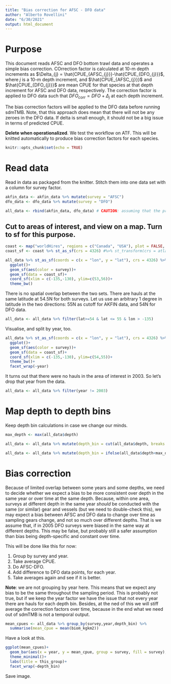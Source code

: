 ```yaml
---
title: "Bias correction for AFSC - DFO data"
author: "Alberto Rovellini"
date: "6/30/2021"
output: html_document
---
```


# Purpose

This document reads AFSC and DFO bottom trawl data and operates a simple bias correction. COrrection factor is calculated at 10-m depth increments as $\Delta_{j} = \hat{CPUE_{AFSC_{j}}}-\hat{CPUE_{DFO_{j}}}$, where $j$ is a 10-m depth increment, and $\hat{CPUE_{AFSC_{j}}}$ and $\hat{CPUE_{DFO_{j}}}$ are mean CPUE for that species at that depth increment for AFSC and DFO data, respectively. The correction factor is applied to DFO data such that $DFO_{corr} = DFO + \Delta_{j}$ at each depth increment.

The bias correction factors will be applied to the DFO data before running sdmTMB. Note, that this approach does mean that there will not be any zeroes in the DFO data. If delta is small enough, it should not be a big issue in terms of predicted CPUE.

**Delete when operationalized**. We test the workflow on ATF. This will be knitted automatically to produce bias correction factors for each species.

```r
knitr::opts_chunk$set(echo = TRUE)
```

# Read data

Read in data as packaged from the knitter. Stitch them into one data set with a column for survey factor.
```r
akfin_data <- akfin_data %>% mutate(survey = "AFSC")
dfo_data <- dfo_data %>% mutate(survey = "DFO")

all_data <- rbind(akfin_data, dfo_data) # CAUTION: assuming that the projection is the same - go check
```

## Cut to areas of interest, and view on a map. Turn to sf for this purpose.
```r
coast <- map("worldHires", regions = c("Canada", "USA"), plot = FALSE, fill = TRUE)
coast_sf <- coast %>% st_as_sf(crs = 4326) #%>% st_transform(crs = atlantis_bgm$extra$projection)

all_data %>% st_as_sf(coords = c(x = "lon", y = "lat"), crs = 4326) %>%
  ggplot()+
  geom_sf(aes(color = survey))+
  geom_sf(data = coast_sf)+
  coord_sf(xlim = c(-135,-130), ylim=c(53,56))+
  theme_bw()
```
There is no spatial overlap between the two sets. There are hauls at the same latitude at 54.5N for both surveys. Let us use an arbitrary 1 degree in latitude in the two directions: 55N as cutoff for AKFIN data, and 54N for DFO data. 

```r
all_data <- all_data %>% filter(lat>=54 & lat <= 55 & lon > -135)
```

Visualise, and split by year, too.
```r
all_data %>% st_as_sf(coords = c(x = "lon", y = "lat"), crs = 4326) %>%
  ggplot()+
  geom_sf(aes(color = survey))+
  geom_sf(data = coast_sf)+
  coord_sf(xlim = c(-135,-130), ylim=c(54,55))+
  theme_bw()+
  facet_wrap(~year)
```
It turns out that there were no hauls in the area of interest in 2003. So let's drop that year from the data.

```r
all_data <- all_data %>% filter(year != 2003)
```

# Map depth to depth bins

Keep depth bin calculations in case we change our minds.
```r
max_depth <- max(all_data$depth)

all_data <- all_data %>% mutate(depth_bin = cut(all_data$depth, breaks = seq(0,max(all_data$depth),100), labels = seq(100,max(all_data$depth),100)))

all_data <- all_data %>% mutate(depth_bin = ifelse(all_data$depth<max_depth/2,"Shallow","Deep"))
```

# Bias correction

Because of limited overlap between some years and some depths, we need to decide whether we expect a bias to be more consistent over depth in the same year or over time at the same depth. Because, within one area, surveys at different depth in the same year *should* be conducted with the same (or similar) gear and vessels (but we need to double-check this), we may expect a bias between AFSC and DFO data to change over time as sampling gears change, and not so much over different depths. That is we assume that, if in 2005 DFO surveys were biased in the same way at different depths. This may be false, but probably still a safer assumption than bias being depth-specific and constant over time.

This will be done like this for now:

1. Group by survey and year.
2. Take average CPUE.
3. Do AFSC-DFO.
4. Add difference to DFO data points, for each year.
5. Take averages again and see if it is better.

**Note**: we are not grouping by year here. This means that we expect any bias to be the same throughout the sampling period. This is probably not true, but if we keep the year factor we have the issue that not every year there are hauls for each depth bin. Besides, at the ned of this we will stiff average the correction factors over time, because in the end what we need out of sdmTMB is not a temporal output.

```r
mean_cpues <- all_data %>% group_by(survey,year,depth_bin) %>%
  summarise(mean_cpue = mean(biom_kgkm2))
```

Have a look at this.
```r
ggplot(mean_cpues)+
  geom_bar(aes(x = year, y = mean_cpue, group = survey, fill = survey), position = "dodge", stat = "identity")+
  theme_minimal()+
  labs(title = this_group)+
  facet_wrap(~depth_bin)
```

Save image.
